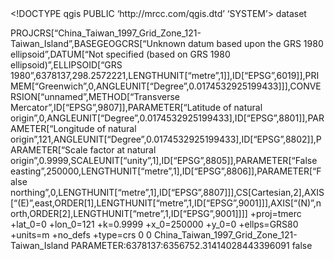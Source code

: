 <!DOCTYPE qgis PUBLIC 'http://mrcc.com/qgis.dtd' 'SYSTEM'>
<qgis version="3.32.3-Lima">
  <identifier></identifier>
  <parentidentifier></parentidentifier>
  <language></language>
  <type>dataset</type>
  <title></title>
  <abstract></abstract>
  <links/>
  <dates/>
  <fees></fees>
  <encoding></encoding>
  <crs>
    <spatialrefsys nativeFormat="Wkt">
      <wkt>PROJCRS["China_Taiwan_1997_Grid_Zone_121-Taiwan_Island",BASEGEOGCRS["Unknown datum based upon the GRS 1980 ellipsoid",DATUM["Not specified (based on GRS 1980 ellipsoid)",ELLIPSOID["GRS 1980",6378137,298.2572221,LENGTHUNIT["metre",1]],ID["EPSG",6019]],PRIMEM["Greenwich",0,ANGLEUNIT["Degree",0.0174532925199433]]],CONVERSION["unnamed",METHOD["Transverse Mercator",ID["EPSG",9807]],PARAMETER["Latitude of natural origin",0,ANGLEUNIT["Degree",0.0174532925199433],ID["EPSG",8801]],PARAMETER["Longitude of natural origin",121,ANGLEUNIT["Degree",0.0174532925199433],ID["EPSG",8802]],PARAMETER["Scale factor at natural origin",0.9999,SCALEUNIT["unity",1],ID["EPSG",8805]],PARAMETER["False easting",250000,LENGTHUNIT["metre",1],ID["EPSG",8806]],PARAMETER["False northing",0,LENGTHUNIT["metre",1],ID["EPSG",8807]]],CS[Cartesian,2],AXIS["(E)",east,ORDER[1],LENGTHUNIT["metre",1,ID["EPSG",9001]]],AXIS["(N)",north,ORDER[2],LENGTHUNIT["metre",1,ID["EPSG",9001]]]]</wkt>
      <proj4>+proj=tmerc +lat_0=0 +lon_0=121 +k=0.9999 +x_0=250000 +y_0=0 +ellps=GRS80 +units=m +no_defs +type=crs</proj4>
      <srsid>0</srsid>
      <srid>0</srid>
      <authid></authid>
      <description>China_Taiwan_1997_Grid_Zone_121-Taiwan_Island</description>
      <projectionacronym></projectionacronym>
      <ellipsoidacronym>PARAMETER:6378137:6356752.31414028443396091</ellipsoidacronym>
      <geographicflag>false</geographicflag>
    </spatialrefsys>
  </crs>
  <extent/>
</qgis>

